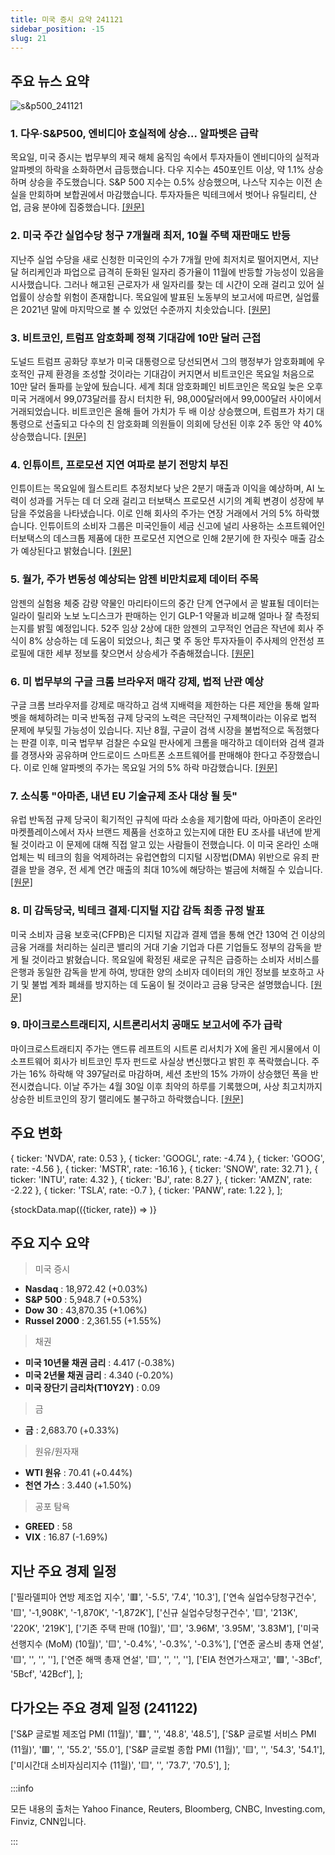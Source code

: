 ```yaml
---
title: 미국 증시 요약 241121
sidebar_position: -15
slug: 21
---
```


## 주요 뉴스 요약

![s&p500_241121](/map/241121.png)

### 1. **다우·S&P500, 엔비디아 호실적에 상승... 알파벳은 급락**

목요일, 미국 증시는 법무부의 제국 해체 움직임 속에서 투자자들이 엔비디아의 실적과 알파벳의 하락을 소화하면서 급등했습니다. 다우 지수는 450포인트 이상, 약 1.1% 상승하며 상승을 주도했습니다. S&P 500 지수는 0.5% 상승했으며, 나스닥 지수는 이전 손실을 만회하며 보합권에서 마감했습니다. 투자자들은 빅테크에서 벗어나 유틸리티, 산업, 금융 분야에 집중했습니다. [[원문]](https://finance.yahoo.com/news/live/stock-market-today-dow-sp-500-jump-after-nvidia-earnings-while-alphabet-tumbles-172831555.html)

### 2. **미국 주간 실업수당 청구 7개월래 최저, 10월 주택 재판매도 반등**

지난주 실업 수당을 새로 신청한 미국인의 수가 7개월 만에 최저치로 떨어지면서, 지난달 허리케인과 파업으로 급격히 둔화된 일자리 증가율이 11월에 반등할 가능성이 있음을 시사했습니다. 그러나 해고된 근로자가 새 일자리를 찾는 데 시간이 오래 걸리고 있어 실업률이 상승할 위험이 존재합니다. 목요일에 발표된 노동부의 보고서에 따르면, 실업률은 2021년 말에 마지막으로 볼 수 있었던 수준까지 치솟았습니다. [[원문]](https://www.reuters.com/markets/us/us-weekly-jobless-claims-unexpectedly-fall-2024-11-21/)

### 3. **비트코인, 트럼프 암호화폐 정책 기대감에 10만 달러 근접**

도널드 트럼프 공화당 후보가 미국 대통령으로 당선되면서 그의 행정부가 암호화폐에 우호적인 규제 환경을 조성할 것이라는 기대감이 커지면서 비트코인은 목요일 처음으로 10만 달러 돌파를 눈앞에 뒀습니다. 세계 최대 암호화폐인 비트코인은 목요일 늦은 오후 미국 거래에서 99,073달러를 잠시 터치한 뒤, 98,000달러에서 99,000달러 사이에서 거래되었습니다. 비트코인은 올해 들어 가치가 두 배 이상 상승했으며, 트럼프가 차기 대통령으로 선출되고 다수의 친 암호화폐 의원들이 의회에 당선된 이후 2주 동안 약 40% 상승했습니다. [[원문]](https://www.reuters.com/technology/bitcoin-breaks-95000-first-time-optimism-over-trump-crypto-plans-2024-11-21/)

### 4. **인튜이트, 프로모션 지연 여파로 분기 전망치 부진**

인튜이트는 목요일에 월스트리트 추정치보다 낮은 2분기 매출과 이익을 예상하며, AI 노력이 성과를 거두는 데 더 오래 걸리고 터보택스 프로모션 시기의 계획 변경이 성장에 부담을 주었음을 나타냈습니다. 이로 인해 회사의 주가는 연장 거래에서 거의 5% 하락했습니다. 인튜이트의 소비자 그룹은 미국인들이 세금 신고에 널리 사용하는 소프트웨어인 터보택스의 데스크톱 제품에 대한 프로모션 지연으로 인해 2분기에 한 자릿수 매출 감소가 예상된다고 밝혔습니다. [[원문]](https://www.reuters.com/technology/intuit-forecasts-quarterly-results-below-estimates-weak-demand-promotions-delay-2024-11-21/)

### 5. **월가, 주가 변동성 예상되는 암젠 비만치료제 데이터 주목**

암젠의 실험용 체중 감량 약물인 마리타이드의 중간 단계 연구에서 곧 발표될 데이터는 일라이 릴리와 노보 노디스크가 판매하는 인기 GLP-1 약물과 비교해 얼마나 잘 측정되는지를 밝힐 예정입니다. 52주 임상 2상에 대한 암젠의 고무적인 언급은 작년에 회사 주식이 8% 상승하는 데 도움이 되었으나, 최근 몇 주 동안 투자자들이 주사제의 안전성 프로필에 대한 세부 정보를 찾으면서 상승세가 주춤해졌습니다. [[원문]](https://www.reuters.com/business/healthcare-pharmaceuticals/wall-street-awaits-amgen-weight-loss-drug-data-expected-move-shares-2024-11-21/)

### 6. **미 법무부의 구글 크롬 브라우저 매각 강제, 법적 난관 예상**

구글 크롬 브라우저를 강제로 매각하고 검색 지배력을 제한하는 다른 제안을 통해 알파벳을 해체하려는 미국 반독점 규제 당국의 노력은 극단적인 구제책이라는 이유로 법적 문제에 부딪힐 가능성이 있습니다. 지난 8월, 구글이 검색 시장을 불법적으로 독점했다는 판결 이후, 미국 법무부 검찰은 수요일 판사에게 크롬을 매각하고 데이터와 검색 결과를 경쟁사와 공유하며 안드로이드 스마트폰 소프트웨어를 판매해야 한다고 주장했습니다. 이로 인해 알파벳의 주가는 목요일 거의 5% 하락 마감했습니다. [[원문]](https://www.reuters.com/technology/legal-hurdles-ahead-googles-forced-sale-chrome-2024-11-21/)

### 7. **소식통 "아마존, 내년 EU 기술규제 조사 대상 될 듯"**

유럽 반독점 규제 당국이 획기적인 규칙에 따라 소송을 제기함에 따라, 아마존이 온라인 마켓플레이스에서 자사 브랜드 제품을 선호하고 있는지에 대한 EU 조사를 내년에 받게 될 것이라고 이 문제에 대해 직접 알고 있는 사람들이 전했습니다. 이 미국 온라인 소매업체는 빅 테크의 힘을 억제하려는 유럽연합의 디지털 시장법(DMA) 위반으로 유죄 판결을 받을 경우, 전 세계 연간 매출의 최대 10%에 해당하는 벌금에 처해질 수 있습니다. [[원문]](https://www.reuters.com/technology/amazon-likely-face-investigation-under-eu-tech-rules-next-year-sources-say-2024-11-21/)

### 8. **미 감독당국, 빅테크 결제·디지털 지갑 감독 최종 규정 발표**

미국 소비자 금융 보호국(CFPB)은 디지털 지갑과 결제 앱을 통해 연간 130억 건 이상의 금융 거래를 처리하는 실리콘 밸리의 거대 기술 기업과 다른 기업들도 정부의 감독을 받게 될 것이라고 밝혔습니다. 목요일에 확정된 새로운 규칙은 급증하는 소비자 서비스를 은행과 동일한 감독을 받게 하여, 방대한 양의 소비자 데이터의 개인 정보를 보호하고 사기 및 불법 계좌 폐쇄를 방지하는 데 도움이 될 것이라고 금융 당국은 설명했습니다. [[원문]](https://www.reuters.com/technology/us-watchdog-issues-final-rule-supervise-big-tech-payments-digital-wallets-2024-11-21/)

### 9. **마이크로스트래티지, 시트론리서치 공매도 보고서에 주가 급락**

마이크로스트래티지 주가는 앤드류 레프트의 시트론 리서치가 X에 올린 게시물에서 이 소프트웨어 회사가 비트코인 투자 펀드로 사실상 변신했다고 밝힌 후 폭락했습니다. 주가는 16% 하락해 약 397달러로 마감하며, 세션 초반의 15% 가까이 상승했던 폭을 반전시켰습니다. 이날 주가는 4월 30일 이후 최악의 하루를 기록했으며, 사상 최고치까지 상승한 비트코인의 장기 랠리에도 불구하고 하락했습니다. [[원문]](https://www.bloomberg.com/news/articles/2024-11-21/microstrategy-tumbles-after-citron-research-shorts-the-stock?srnd=phx-markets&embedded-checkout=true)

## 주요 변화

  { ticker: 'NVDA', rate: 0.53 },
  { ticker: 'GOOGL', rate: -4.74 },
  { ticker: 'GOOG', rate: -4.56 },
  { ticker: 'MSTR', rate: -16.16 },
  { ticker: 'SNOW', rate: 32.71 },
  { ticker: 'INTU', rate: 4.32 },
  { ticker: 'BJ', rate: 8.27 },
  { ticker: 'AMZN', rate: -2.22 },
  { ticker: 'TSLA', rate: -0.7 },
  { ticker: 'PANW', rate: 1.22 },
];

{stockData.map(({ticker, rate}) => <StockCardMini key={ticker} ticker={ticker} rate={rate}></StockCardMini>)}

## 주요 지수 요약

> 미국 증시

- **Nasdaq** : 18,972.42 (+0.03%)
- **S&P 500** : 5,948.7 (+0.53%)
- **Dow 30** : 43,870.35 (+1.06%)
- **Russel 2000** : 2,361.55 (+1.55%)

> 채권

- **미국 10년물 채권 금리** : 4.417 (-0.38%)
- **미국 2년물 채권 금리** : 4.340 (-0.20%)
- **미국 장단기 금리차(T10Y2Y)** : 0.09

> 금

- **금** : 2,683.70 (+0.33%)

> 원유/원자재

- **WTI 원유** : 70.41 (+0.44%)
- **천연 가스** : 3.440 (+1.50%)

> 공포 탐욕

- **GREED** : 58
- **VIX** : 16.87 (-1.69%)

## 지난 주요 경제 일정

  ['필라델피아 연방 제조업 지수', '🟥', '-5.5', '7.4', '10.3'],
  ['연속 실업수당청구건수', '🟨', '-1,908K', '-1,870K', '-1,872K'],
  ['신규 실업수당청구건수', '🟨', '213K', '220K', '219K'],
  ['기존 주택 판매 (10월)', '🟨', '3.96M', '3.95M', '3.83M'],
  ['미국 선행지수 (MoM) (10월)', '🟨', '-0.4%', '-0.3%', '-0.3%'],
  ['연준 굴스비 총재 연설', '🟨', '', '', ''],
  ['연준 해맥 총재 연설', '🟨', '', '', ''],
  ['EIA 천연가스재고', '🟩', '-3Bcf', '5Bcf', '42Bcf'],
];

<EconomicCalendar data={eventsData} />

## 다가오는 주요 경제 일정 (241122)

  ['S&P 글로벌 제조업 PMI (11월)', '🟥', '', '48.8', '48.5'],
  ['S&P 글로벌 서비스 PMI (11월)', '🟥', '', '55.2', '55.0'],
  ['S&P 글로벌 종합 PMI (11월)', '🟨', '', '54.3', '54.1'],
  ['미시간대 소비자심리지수 (11월)', '🟨', '', '73.7', '70.5'],
];

<EconomicCalendar data={nextEventsData} />

:::info

모든 내용의 출처는 Yahoo Finance, Reuters, Bloomberg, CNBC, Investing.com, Finviz, CNN입니다.

:::
